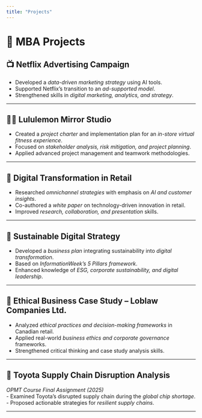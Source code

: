 ---
title: "Projects"
---

# 📘 MBA Projects

## 📺 Netflix Advertising Campaign  
- Developed a *data-driven marketing strategy* using AI tools.  
- Supported Netflix’s transition to an *ad-supported model*.  
- Strengthened skills in *digital marketing, analytics, and strategy*.  

***

## 🏋‍♂ Lululemon Mirror Studio  
- Created a *project charter* and implementation plan for an *in-store virtual fitness experience*.  
- Focused on *stakeholder analysis, risk mitigation, and project planning*.  
- Applied advanced project management and teamwork methodologies.  

***

## 🛒 Digital Transformation in Retail  
- Researched *omnichannel strategies* with emphasis on *AI and customer insights*.  
- Co-authored a *white paper* on technology-driven innovation in retail.  
- Improved *research, collaboration, and presentation* skills.  

***

## 🌱 Sustainable Digital Strategy  
- Developed a *business plan* integrating sustainability into *digital transformation*.  
- Based on *InformationWeek’s 5 Pillars framework*.  
- Enhanced knowledge of *ESG, corporate sustainability, and digital leadership*.  

***

## 🏪 Ethical Business Case Study – Loblaw Companies Ltd.  
- Analyzed *ethical practices and decision-making frameworks* in Canadian retail.  
- Applied real-world *business ethics and corporate governance* frameworks.  
- Strengthened critical thinking and case study analysis skills.  

***

## 🚗 Toyota Supply Chain Disruption Analysis  
*OPMT Course Final Assignment (2025)*  
- Examined Toyota’s disrupted supply chain during the *global chip shortage*.  
- Proposed actionable strategies for *resilient supply chains*.  

***
